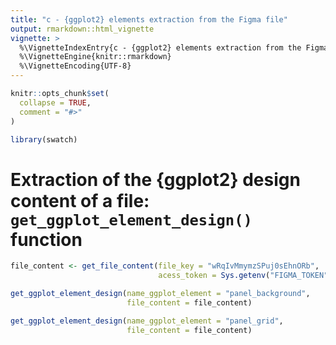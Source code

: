```yaml
---
title: "c - {ggplot2} elements extraction from the Figma file"
output: rmarkdown::html_vignette
vignette: >
  %\VignetteIndexEntry{c - {ggplot2} elements extraction from the Figma file}
  %\VignetteEngine{knitr::rmarkdown}
  %\VignetteEncoding{UTF-8}
---
```


```r
knitr::opts_chunk$set(
  collapse = TRUE,
  comment = "#>"
)
```

```r
library(swatch)
```

<!-- This vignette is generated by fusen: do not edit by hand -->

<!--
 You need to run the 'description' chunk in the '0-dev_history.Rmd' file before continuing your code there.
-->


# Extraction of the {ggplot2} design content of a file: `get_ggplot_element_design()` function

```r
file_content <- get_file_content(file_key = "wRqIvMmymzSPuj0sEhnORb",
                                 acess_token = Sys.getenv("FIGMA_TOKEN"))

get_ggplot_element_design(name_ggplot_element = "panel_background",
                          file_content = file_content)

get_ggplot_element_design(name_ggplot_element = "panel_grid",
                          file_content = file_content)
```

